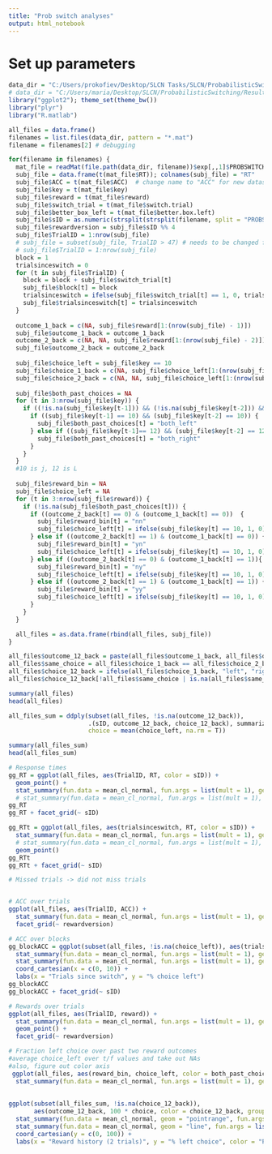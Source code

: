 ```yaml
---
title: "Prob switch analyses"
output: html_notebook
---
```


# Set up parameters

```r
data_dir = "C:/Users/prokofiev/Desktop/SLCN Tasks/SLCN/ProbabilisticSwitching/Results" # get probswitch data
# data_dir = "C:/Users/maria/Desktop/SLCN/ProbabilisticSwitching/Results" # get probswitch data
library("ggplot2"); theme_set(theme_bw())
library("plyr")
library("R.matlab")
```

```r
all_files = data.frame()
filenames = list.files(data_dir, pattern = "*.mat")
filename = filenames[2] # debugging

for(filename in filenames) {
  mat_file = readMat(file.path(data_dir, filename))$exp[,,1]$PROBSWITCHdata[,,1]
  subj_file = data.frame(t(mat_file$RT)); colnames(subj_file) = "RT"
  subj_file$ACC = t(mat_file$ACC)  # change name to "ACC" for new datasets!
  subj_file$key = t(mat_file$key)
  subj_file$reward = t(mat_file$reward)
  subj_file$switch_trial = t(mat_file$switch.trial)
  subj_file$better_box_left = t(mat_file$better.box.left)
  subj_file$sID = as.numeric(strsplit(strsplit(filename, split = "PROBSWITCH_")[[1]][2], ".mat")[[1]])
  subj_file$rewardversion = subj_file$sID %% 4
  subj_file$TrialID = 1:nrow(subj_file)
  # subj_file = subset(subj_file, TrialID > 47) # needs to be changed for future participants - 51
  # subj_file$TrialID = 1:nrow(subj_file)
  block = 1
  trialsinceswitch = 0
  for (t in subj_file$TrialID) {
    block = block + subj_file$switch_trial[t]
    subj_file$block[t] = block
    trialsinceswitch = ifelse(subj_file$switch_trial[t] == 1, 0, trialsinceswitch + 1)
    subj_file$trialsinceswitch[t] = trialsinceswitch
  }
  
  outcome_1_back = c(NA, subj_file$reward[1:(nrow(subj_file) - 1)])
  subj_file$outcome_1_back = outcome_1_back
  outcome_2_back = c(NA, NA, subj_file$reward[1:(nrow(subj_file) - 2)])
  subj_file$outcome_2_back = outcome_2_back
  
  subj_file$choice_left = subj_file$key == 10
  subj_file$choice_1_back = c(NA, subj_file$choice_left[1:(nrow(subj_file) - 1)])
  subj_file$choice_2_back = c(NA, NA, subj_file$choice_left[1:(nrow(subj_file) - 2)])
  
  subj_file$both_past_choices = NA
  for (t in 3:nrow(subj_file$key)) {
    if ((!is.na(subj_file$key[t-1])) && (!is.na(subj_file$key[t-2])) && (!is.na(subj_file$key[t]))) {
      if ((subj_file$key[t-1] == 10) && (subj_file$key[t-2] == 10)) {
        subj_file$both_past_choices[t] = "both_left"
      } else if ((subj_file$key[t-1]== 12) && (subj_file$key[t-2] == 12)) {
        subj_file$both_past_choices[t] = "both_right"
      } 
    }
  }
  #10 is j, 12 is L
  
  subj_file$reward_bin = NA
  subj_file$choice_left = NA
  for (t in 3:nrow(subj_file$reward)) {
    if (!is.na(subj_file$both_past_choices[t])) {
      if ((outcome_2_back[t] == 0) & (outcome_1_back[t] == 0))  {
        subj_file$reward_bin[t] = "nn"
        subj_file$choice_left[t] = ifelse(subj_file$key[t] == 10, 1, 0)
      } else if ((outcome_2_back[t] == 1) & (outcome_1_back[t] == 0)) {
        subj_file$reward_bin[t] = "yn"
        subj_file$choice_left[t] = ifelse(subj_file$key[t] == 10, 1, 0)
      } else if ((outcome_2_back[t] == 0) & (outcome_1_back[t] == 1)){
        subj_file$reward_bin[t] = "ny"
        subj_file$choice_left[t] = ifelse(subj_file$key[t] == 10, 1, 0)
      } else if ((outcome_2_back[t] == 1) & (outcome_1_back[t] == 1)) {
        subj_file$reward_bin[t] = "yy"
        subj_file$choice_left[t] = ifelse(subj_file$key[t] == 10, 1, 0)
      }
    }
  }

  all_files = as.data.frame(rbind(all_files, subj_file))
}

all_files$outcome_12_back = paste(all_files$outcome_1_back, all_files$outcome_2_back)
all_files$same_choice = all_files$choice_1_back == all_files$choice_2_back
all_files$choice_12_back = ifelse(all_files$choice_1_back, "left", "right")
all_files$choice_12_back[!all_files$same_choice | is.na(all_files$same_choice)] = NA

summary(all_files)
head(all_files)

all_files_sum = ddply(subset(all_files, !is.na(outcome_12_back)),
                      .(sID, outcome_12_back, choice_12_back), summarize,
                      choice = mean(choice_left, na.rm = T))

summary(all_files_sum)
head(all_files_sum)

```

```r

# Response times
gg_RT = ggplot(all_files, aes(TrialID, RT, color = sID)) +
  geom_point() +
  stat_summary(fun.data = mean_cl_normal, fun.args = list(mult = 1), geom = "bar")
  # stat_summary(fun.data = mean_cl_normal, fun.args = list(mult = 1), geom = "pointrange")
gg_RT
gg_RT + facet_grid(~ sID)

gg_RTt = ggplot(all_files, aes(trialsinceswitch, RT, color = sID)) +
  stat_summary(fun.data = mean_cl_normal, fun.args = list(mult = 1), geom = "bar") +
  # stat_summary(fun.data = mean_cl_normal, fun.args = list(mult = 1), geom = "pointrange") +
  geom_point()
gg_RTt
gg_RTt + facet_grid(~ sID)

# Missed trials -> did not miss trials


# ACC over trials
ggplot(all_files, aes(TrialID, ACC)) +
  stat_summary(fun.data = mean_cl_normal, fun.args = list(mult = 1), geom = "bar") +
  facet_grid(~ rewardversion)

# ACC over blocks
gg_blockACC = ggplot(subset(all_files, !is.na(choice_left)), aes(trialsinceswitch, 100 * better_box_left, color = choice_left, group = choice_left)) +
  stat_summary(fun.data = mean_cl_normal, fun.args = list(mult = 1), geom = "pointrange") +
  stat_summary(fun.data = mean_cl_normal, fun.args = list(mult = 1), geom = "line") +
  coord_cartesian(x = c(0, 10)) +
  labs(x = "Trials since switch", y = "% choice left")
gg_blockACC
gg_blockACC + facet_grid(~ sID)

# Rewards over trials
ggplot(all_files, aes(TrialID, reward)) +
  stat_summary(fun.data = mean_cl_normal, fun.args = list(mult = 1), geom = "bar") +
  geom_point() + 
  facet_grid(~ rewardversion)

# Fraction left choice over past two reward outcomes
#average choice_left over t/f values and take out NAs
#also, figure out color axis
 ggplot(all_files, aes(reward_bin, choice_left, color = both_past_choices)) +
  stat_summary(fun.data = mean_cl_normal, fun.args = list(mult = 1), geom = "bar")
 
 
ggplot(subset(all_files_sum, !is.na(choice_12_back)),
       aes(outcome_12_back, 100 * choice, color = choice_12_back, group = choice_12_back)) +
  stat_summary(fun.data = mean_cl_normal, geom = "pointrange", fun.args = list(mult = 1)) +
  stat_summary(fun.data = mean_cl_normal, geom = "line", fun.args = list(mult = 1)) +
  coord_cartesian(y = c(0, 100)) +
  labs(x = "Reward history (2 trials)", y = "% left choice", color = "Previous choices")

```

